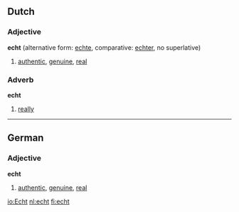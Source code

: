 ==Dutch==
===Adjective===
'''echt''' (alternative form: [[echte]], comparative: [[echter]], no superlative)

# [[authentic]], [[genuine]], [[real]]

===Adverb===
'''echt'''

# [[really]]

----
==German==
=== Adjective ===
'''echt'''

# [[authentic]], [[genuine]], [[real]]

[[io:Echt]]
[[nl:echt]]
[[fi:echt]]